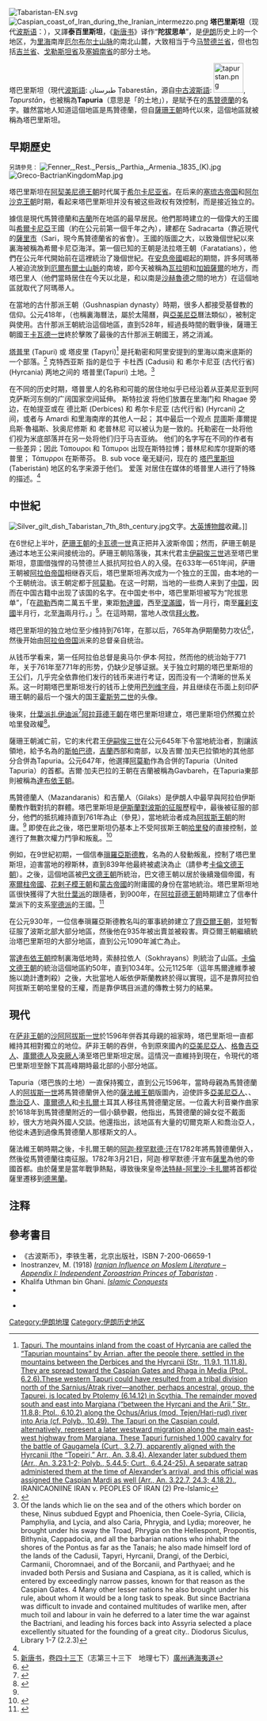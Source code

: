 [[File:Tabaristan-EN.svg|thumb]]
[[File:Caspian_coast_of_Iran_during_the_Iranian_intermezzo.png|thumb]]
'''塔巴里斯坦'''（现代[[波斯语|波斯语]]：'''{{lang|fa|تاریخ تبرستان|}}'''），又譯'''泰百里斯坦'''，《[[新唐书|新唐书]]》译作“'''陀拔思单'''”，是[[伊朗|伊朗]]历史上的一个地区，为[[里海|里海]]南岸[[厄尔布尔士山脉|厄尔布尔士山脉]]的南北山麓，大致相当于今[[马赞德兰省|马赞德兰省]]，但也包括[[吉兰省|吉兰省]]、[[戈勒斯坦省|戈勒斯坦省]]及[[塞姆南省|塞姆南省]]的部分土地。

塔巴里斯坦（現代[[波斯語|波斯語]]: طبرستان  Ṭabarestān，源自[[中古波斯語|中古波斯語]]: [[Image:tapurstan.png|60px]], ''Tapurstān''，也被稱為'''Tapuria'''（意思是「{{link-en|塔巴族|Tapurs tribe}}的土地」），是賦予在{{link-en|北部伊朗|Northern Iran}}的[[馬贊德蘭省|馬贊德蘭]]的名字。雖然當地人知道這個地區是馬贊德蘭，但自[[薩珊王朝|薩珊王朝]]時代以來，這個地區就被稱為塔巴里斯坦。

==早期歷史==
<small>另請參見：{{link-en|古裏海人|Caspians}}</small>
[[File:Fenner,_Rest._Persis,_Parthia,_Armenia._1835_(K).jpg|thumb]]
[[File:Greco-BactrianKingdomMap.jpg|thumb]]

塔巴里斯坦在[[阿契美尼德王朝|阿契美尼德王朝]]时代属于[[希尔卡尼亚省|希尔卡尼亚省]]。在后来的[[塞琉古帝国|塞琉古帝国]]和[[阿尔沙克王朝|阿尔沙克王朝]]时期，看起来塔巴里斯坦并没有被这些政权有效控制，而是接近独立的。

據信{{link-en|阿瑪蒂人|Amardians}}是現代馬贊德蘭和[[吉蘭省|吉蘭]]所在地區的最早居民。他們那時建立的一個偉大的王國叫[[希爾卡尼亞|希爾卡尼亞]]王國（約在公元前第一個千年之內），建都在 Sadracarta（靠近現代的[[薩里市|薩里市]]（Sari，現今馬贊德蘭省的省會）。王國的版圖之大，以致幾個世紀以來裏海被稱為希爾卡尼亞海洋。第一個已知的王朝是法拉塔王朝（Faratatians）{{fact|time=2021-06-04}}，他們在公元年代開始前在這裡統治了幾個世紀。在[[安息帝國|安息帝國]]崛起的期間，許多阿瑪蒂人被迫流放到[[厄爾布爾士山脈|厄爾布爾士山脈]]的南坡，即今天被稱為[[瓦拉明|瓦拉明]]和[[加姆薩爾|加姆薩爾]]的地方，而塔巴里人（他們當時居住在今天以北是{{link-en|亞涅赫·薩爾|Yaneh Sar}}，和以南是[[沙赫魯德|沙赫魯德]]之間的地方）在這個地區就取代了阿瑪蒂人。

在當地的古什那派王朝（Gushnaspian dynasty）時期，{{fact|time=2021-06-04}}很多人都接受基督教的信仰。公元418年，{{link-en|塔普里亞曆法|Tapurian calendar}}（也稱裏海曆法，屬於太陽曆，與[[亞美尼亞|亞美尼亞]]曆法類似），被制定與使用。古什那派王朝統治這個地區，直到528年，經過長時間的戰爭後，薩珊王朝國王[[卡瓦德一世|卡瓦德一世]]終於擊敗了最後的古什那派王朝國王，將之消滅。

[[塔普里|塔普里]] (Tapuri) 或 塔皮里 (Tapyri)<ref>[http://www.iranicaonline.org/articles/iran-v2-peoples-pre-islamic Tapuri. The mountains inland from the coast of Hyrcania are called the “Tapurian mountains” by Arrian, after the people there, settled in the mountains between the Derbices and the Hyrcanii (Str., 11.9.1, 11.11.8). They are spread toward the Caspian Gates and Rhaga in Media (Ptol., 6.2.6).These western Tapuri could have resulted from a tribal division north of the Sarnius/Atrak river—another, perhaps ancestral, group, the Tapurei, is located by Ptolemy (6.14.12) in Scythia. The remainder moved south and east into Margiana (“between the Hyrcani and the Arii,” Str., 11.8.8; Ptol., 6.10.2) along the Ochus/Arius (mod. Tejen/Hari-rud) river into Aria (cf. Polyb., 10.49). The Tapuri on the Caspian could, alternatively, represent a later westward migration along the main east-west highway from Margiana. These Tapuri furnished 1,000 cavalry for the battle of Gaugamela (Curt., 3.2.7), apparently aligned with the Hyrcanii (the “Topeiri,” Arr., An. 3.8.4). Alexander later subdued them (Arr., An. 3.23.1-2; Polyb., 5.44.5; Curt., 6.4.24-25). A separate satrap administered them at the time of Alexander’s arrival, and this official was assigned the Caspian Mardi as well (Arr., An. 3.22.7, 24.3; 4.18.2).], IRANICAONlINE IRAN v. PEOPLES OF IRAN (2) Pre-Islamic</ref> 是托勒密和阿里安提到的里海以南米底斯的一个部落。<ref name="#1">{{lien web|titre=Dictionary of Greek and Roman Geography, illustrated by numerous engravings on wood. William Smith, LLD. London. Walton and Maberly, Upper Gower Street and Ivy Lane, Paternoster Row; John Murray, Albemarle Street. 1854. ,TAPU´RI|url=http://www.perseus.tufts.edu/hopper/text?doc=Perseus:text:1999.04.0064:entry=tapuri-geo|consulté le=2021-02-04|website=www.perseus.tufts.edu}}</ref>   克特西亚斯 指的是位于 卡杜西 (Cadusii) 和 希尔卡尼亚 (古代行省) (Hyrcania) 两地之间的 塔普里(Tapuri) 土地。<ref>Of the lands which lie on the sea and of the others which border on these, Ninus subdued Egypt and Phoenicia, then Coele-Syria, Cilicia, Pamphylia, and Lycia, and also Caria, Phrygia, and Lydia; moreover, he brought under his sway the Troad, Phrygia on the Hellespont, Propontis, Bithynia, Cappadocia, and all the barbarian nations who inhabit the shores of the Pontus as far as the Tanais; he also made himself lord of the lands of the Cadusii, Tapyri, Hyrcanii, Drangi, of the Derbici, Carmanii, Choromnaei, and of the Borcanii, and Parthyaei; and he invaded both Persis and Susiana and Caspiana, as it is called, which is entered by exceedingly narrow passes, known for that reason as the Caspian Gates. 4 Many other lesser nations he also brought under his rule, about whom it would be a long task to speak. But since Bactriana was difficult to invade and contained multitudes of warlike men, after much toil and labour in vain he deferred to a later time the war against the Bactriani, and leading his forces back into Assyria selected a place excellently situated for the founding of a great city.. Diodorus Siculus, Library 1-7 (2.2.3)</ref>

在不同的历史时期，塔普里人的名称和可能的居住地似乎已经沿着从亚美尼亚到阿克萨斯河东侧的广阔国家空间延伸。 斯特拉波 将他们放置在里海门和 Rhagae 旁边，在帕提亚或在 德比斯 (Derbices) 和 希尔卡尼亚 (古代行省) (Hyrcani) 之间，或者与 Amardi 和里海南岸的其他人一起； 其中最后一个观点 昆圖斯·庫爾提烏斯·魯福斯、狄奥尼修斯 和 老普林尼 可以被认为是一致的。托勒密在一处将他们视为米底部落并在另一处将他们归于马吉亚纳。 他们的名字写在不同的作者有一些差异；因此 Τάπουροι 和 Τάπυροι 出现在斯特拉博；普林尼和库尔提斯的塔普里； Τάπυρροι 在斯蒂芬。 B. sub voce 毫无疑问，现在的 [[塔巴里斯坦|塔巴里斯坦]] (Taberistán) 地区的名字来源于他们。 爱莲 对居住在媒体的塔普里人进行了特殊的描述。<ref name="#1"/>

==中世紀==
[[File:Silver_gilt_dish_Tabaristan_7th_8th_century.jpg|thumb]]文字。[[大英博物館|大英博物館]]收藏。]]

在6世纪上半叶，[[萨珊王朝|萨珊王朝]]的[[卡瓦德一世|卡瓦德一世]]真正把并入波斯帝国；然而，萨珊王朝是通过本地王公来间接统治的。萨珊王朝陷落後，其末代君主[[伊嗣俟三世|伊嗣俟三世]]逃至塔巴里斯坦，意圖借強悍的马赞德兰人抵抗阿拉伯人的入侵。在633年—651年间，萨珊王朝被[[阿拉伯帝国|阿拉伯帝国]]相继吞灭后，塔巴里斯坦再次成为一个独立的王国，由本地的一个王朝统治。该王朝定都于[[阿莫勒|阿莫勒]]。在这一时期，当地的一些商人来到了[[唐朝|中国]]，因而在中国古籍中出现了该国的名字。在中国史书中，塔巴里斯坦被写为“陀拔思单”，「在[[疏勒|疏勒]]西南二萬五千里，東距[[勃達國|勃達國]]，西至[[涅滿國|涅滿國]]，皆一月行，南至[[羅刹支國|羅刹支國]]半月行，北至[[裡海|海]]兩月行。」<ref name=NewTang>[[新唐书|新唐书]]，[[:s:新唐书/卷043下|卷四十三下]]（志第三十三下　地理七下）[[:s:新唐书/卷043下#廣州通海夷道|廣州通海夷道]]</ref>。在這時期，當地人改信[[拜火教|拜火教]]。

塔巴里斯坦的独立地位至少维持到761年，在那以后，765年為伊期蘭勢力攻佔<ref name=chamber>{{cite web|last=Seif|first=Asad|title=Islam and poetry in Iran|url=http://www.iranchamber.com/literature/articles/islam_poetry_iran1.php|work=Iran Chamber Society|publisher=Iran Chamber Society|accessdate=2011-03-01|language=en|archive-date=2020-02-10|archive-url=https://web.archive.org/web/20200210192908/http://www.iranchamber.com/literature/articles/islam_poetry_iran1.php|dead-url=no}}</ref>，然後开始由[[阿拔斯王朝|阿拉伯帝国]]派来的总督亲自统治。

从钱币学看来，第一任阿拉伯总督是奥马尔·伊本·阿拉，然而他的统治始于771年，关于761年至771年的形势，仍缺少足够证据。关于独立时期的塔巴里斯坦的王公们，几乎完全依靠他们发行的钱币来进行考证，因而没有一个清晰的世系关系。这一时期塔巴里斯坦发行的钱币上使用[[巴列维字母|巴列维字母]]，并且继续在币面上刻印萨珊王朝的最后一个强大的国王[[霍斯劳二世|霍斯劳二世]]的头像。

後來，[[什葉派|什葉派]][[扎伊迪派|扎伊迪派]]<ref name="Dizadji(2010)53">{{harvnb|Dizadji|2010|p=53}}</ref>[[阿拉菲德王朝|阿拉菲德王朝]]在塔巴里斯坦建立，塔巴里斯坦仍然獨立於哈里發政權<ref name=lit>{{cite web|last=Inostranzev|first=M|title=Tabaristan|url=http://www.gutenberg.org/cache/epub/12918/pg12918.txt|work=IRANIAN INFLUENCE ON MOSLEM LITERATURE, PART I|publisher=Project Gutenburg|accessdate=2011-03-01|language=en|archive-date=2021-05-12|archive-url=https://web.archive.org/web/20210512061102/https://www.gutenberg.org/cache/epub/12918/pg12918.txt|dead-url=no}}</ref>。

薩珊王朝滅亡前，它的末代君王[[伊嗣俟三世|伊嗣俟三世]]在公元645年下令當地統治者{{link-en|阿達哈·瓦拉什|Adhar Valash}}，割讓該領地，給予名為{{link-en|吉爾·加夫巴拉|Gil Gavbara}}的[[斯帕巴德|斯帕巴德]]，[[吉蘭省|吉蘭]]西部和南部，以及吉爾·加夫巴拉領地的其他部分合併為Tapuria。公元647年，他選擇[[阿莫勒|阿莫勒]]作為合併的Tapuria（United Tapuria）的首都。吉爾·加夫巴拉的王朝在吉蘭被稱為Gavbareh，在Tapuria東部則被稱為[[達布依王朝|達布依王朝]]。

馬贊德蘭人（Mazandaranis）和吉蘭人（Gilaks）是伊朗人中最早與阿拉伯伊斯蘭教作戰對抗的群體。塔巴里斯坦是[[伊斯蘭對波斯的征服|伊斯蘭對波斯的征服]]歷程中，最後被征服的部分，他們的抵抗維持直到761年為止（參見{{link-en|塔巴里斯坦的庫爾希德|Khurshid of Tabaristan}}），當地統治者成為[[阿拔斯王朝|阿拔斯王朝]]的附庸。<ref name=chamber/> 即使在此之後，塔巴里斯坦仍基本上不受阿拔斯王朝[[哈里發|哈里發]]的直接控制，並進行了無數次權力鬥爭和叛亂。<ref name=gutenburg>{{cite web|last=Inostranzev|first=M|title=Tabaristan|url=http://www.gutenberg.org/cache/epub/12918/pg12918.txt|work=IRANIAN INFLUENCE ON MOSLEM LITERATURE, PART I|publisher=Project Gutenburg|accessdate=1 March 2011|archive-date=2021-05-12|archive-url=https://web.archive.org/web/20210512061102/https://www.gutenberg.org/cache/epub/12918/pg12918.txt|dead-url=no}}</ref>{{page needed}}

例如，在9世紀初期，一個信奉[[瑣羅亞斯德教|瑣羅亞斯德教]]，名為{{link-en|馬茲雅|Mazyar}}的人發動叛亂，控制了塔巴里斯坦，迫害當地的穆斯林，直到839年他最終被處決為止（請參考[[卡倫文德王朝|卡倫文德王朝]]）。之後，這個地區被[[巴文德王朝|巴文德王朝]]所統治，巴文德王朝以居於後續幾個帝國，有[[塞爾柱帝國|塞爾柱帝國]]、[[花剌子模王朝|花剌子模王朝]]和[[蒙古帝國|蒙古帝國]]的附庸國的身份在當地統治。塔巴里斯坦地區很快獲得了大批[[什葉派|什葉派]]的跟隨者，到900年，在[[阿拉菲德王朝|阿拉菲德王朝]]時期建立了信奉什葉派下的支系[[宰德派|宰德派]]的王國。<ref name=gold84>{{cite book|last=Goldschmidt|first=Arthur|title=A concise history of the Middle East|year=2002|publisher=Westview Press|location=Boulder, Colorado|isbn=0-8133-3885-9|pages=[https://archive.org/details/concisehistoryof00gold/page/84 84]|url-access=registration|url=https://archive.org/details/concisehistoryof00gold/page/84}}</ref>

在公元930年，一位信奉瑣羅亞斯德教名叫{{link-en|馬爾達維季|Mardavij}}的軍事統帥建立了[[齊亞爾王朝|齊亞爾王朝]]，並短暫征服了波斯北部大部分地區，然後他在935年被出賣並被殺害。齊亞爾王朝繼續統治塔巴里斯坦的大部分地區，直到公元1090年滅亡為止。

當[[達布依王朝|達布依王朝]]控制裏海低地時，索赫拉依人（Sokhrayans）則統治了山區。[[卡倫文德王朝|卡倫文德王朝]]的{{link-en|文德·荷姆茲|Vindadhhurmuzd}}統治這個地區約50年，直到1034年。公元1125年（這年馬爾達維季被施以詭計遭刺殺）之後，大批當地人皈依伊斯蘭教終於得以實現，這不是靠阿拉伯阿拔斯王朝哈里發的王權，而是靠伊瑪目派遣的傳教士努力的結果。

== 現代 ==
在[[萨非王朝|萨非王朝]]的[[沙阿|沙阿]][[阿拔斯一世_(波斯)|阿拔斯一世]]於1596年併吞其母親的祖家時，塔巴里斯坦一直都維持其相對獨立的地位。萨非王朝的吞併，令到原來國內的[[亞美尼亞人|亞美尼亞人]]、[[格魯吉亞人|格魯吉亞人]]、[[庫爾德人|庫爾德人]]及[[突厥人|突厥人]]湧至塔巴里斯坦定居。這情況一直維持到現在，令現代的塔巴里斯坦至餘下其高峰期時最北部的小部分地區。

Tapuria（塔巴族的土地）一直保持獨立{{fact|time=2021-06-04}}，直到公元1596年，當時母親為馬贊德蘭人的[[阿拔斯一世_(波斯)|阿拔斯一世]]將馬贊德蘭併入他的[[薩法維王朝|薩法維王朝]]版圖內，迫使許多[[亞美尼亞人|亞美尼亞人]]、{{link-en|切爾克斯人|Circassians}}、[[喬治亞|喬治亞]]人、[[庫爾德人|庫爾德人]]和[[卡扎爾王朝|卡扎爾]]土耳其人移往馬贊德蘭定居。一位義大利音樂作曲家{{link-en|皮耶特羅·德拉·瓦勒|Pietro della Valle}}於1618年到馬贊德蘭{{link-en|比羅茲科夫|Firuzkuh, Iran}}附近的一個小鎮參觀，他指出，馬贊德蘭的婦女從不戴面紗，很大方地與外國人交談。他還指出，該地區有大量的切爾克斯人和喬治亞人，他從未遇到過像馬贊德蘭人那樣斯文的人。

{{Quote|text=今天，波斯帝國，[[法爾斯省|法爾斯]]，在裏海邊的馬贊德蘭，和帝國的許多其他地方都住了不少喬治亞人，和切爾克斯人。他們當中的大多數人直到今天仍然是基督徒，但是以非常原始的方式來從事信仰，因為他們既沒有神父也沒有牧師來引導他們。
—皮耶特羅·德拉·瓦勒}}

薩法維王朝時期之後，卡扎爾王朝的[[阿迦·穆罕默德·汗|阿迦·穆罕默德·汗]]在1782年將馬贊德蘭併入，然後從馬贊德蘭往南征服。1782年3月21日，阿迦·穆罕默德·汗宣布[[薩里市|薩里]]為他的帝國首都。由於薩里是當年戰爭熱點，導致後來皇帝[[法特赫-阿里沙·卡扎爾|法特赫-阿里沙·卡扎爾]]將首都從薩里遷移到[[德黑蘭|德黑蘭]]。

== 注释 ==
{{reflist|colwidth=30em}}

==參考書目==
* 《古波斯币》，李铁生著，北京出版社，ISBN 7-200-06659-1
*  Inostranzev, M. (1918) ''[http://www.fullbooks.com/Iranian-Influence-on-Moslem-Literature-Part2.html Iranian Influence on Moslem Literature – Appendix I: Independent Zoroastrian Princes of Tabaristan] {{Wayback|url=http://www.fullbooks.com/Iranian-Influence-on-Moslem-Literature-Part2.html |date=20160304055749 }}''.
* Khalifa Uthman bin Ghani. ''[http://www.witness-pioneer.org/vil/Articles/companion/29_uthman_bin_ghani.htm Islamic Conquests] {{Wayback|url=http://www.witness-pioneer.org/vil/Articles/companion/29_uthman_bin_ghani.htm |date=20070927194854 }}''
*{{Cite book
 |last = Muhammad B. Al-Hasan B. Isfandiyár
 |year = 1905
 |origyear = 1216 A.D.
 |title = History of Tabaristán
 |publisher = E.J. Brill
 |place = Leiden, The Netherlands
 |url = http://persian.packhum.org/persian/pf;jsessionid=CF3BAE67951FF4D5EF3942FE8AC049EA?f&file=09801020&ct=0
 |access-date = 2012-12-13
 |archive-url = https://web.archive.org/web/20160303231334/http://persian.packhum.org/persian/pf;jsessionid=CF3BAE67951FF4D5EF3942FE8AC049EA?f&file=09801020&ct=0
 |archive-date = 2016-03-03
 |dead-url = yes
 }}
{{refbegin}}
*{{Cite book
|last =Dizadji
|first =MD H. 
|year=2010
|title=''Journey from Tehran to Chicago: My Life in Iran and the United States, and a Brief History of Iran''
|publisher=Trafford Publishing
|isbn=1426929188
|language=en
}}
{{refend}}
{{阿拔斯王朝}}
[[Category:伊朗地理|Category:伊朗地理]]
[[Category:伊朗历史地区|Category:伊朗历史地区]]